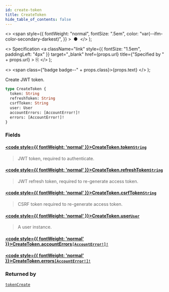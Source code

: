 ```yaml
---
id: create-token
title: CreateToken
hide_table_of_contents: false
---
```


  <>
    <span
      style={{
        fontWeight: "normal",
        fontSize: ".5em",
        color: "var(--ifm-color-secondary-darkest)",
      }}
    >
      &nbsp;●&nbsp;
    </span>
  </>
);

  <>
    Specification
    <a
      className="link"
      style={{ fontSize: "1.5em", paddingLeft: "4px" }}
      target="\_blank"
      href={props.url}
      title={"Specified by " + props.url}
    >
      ⎘
    </a>
  </>
);

  <>
    <span class={"badge badge--" + props.class}>{props.text}</span>
  </>
);

Create JWT token.

```graphql
type CreateToken {
  token: String
  refreshToken: String
  csrfToken: String
  user: User
  accountErrors: [AccountError!]!
  errors: [AccountError!]!
}
```

### Fields

#### [<code style={{ fontWeight: 'normal' }}>CreateToken.<b>token</b></code>](#)<Bullet />[`String`](../../api-reference/scalars/string) <Badge class="secondary" text="scalar"/>

> JWT token, required to authenticate.

#### [<code style={{ fontWeight: 'normal' }}>CreateToken.<b>refreshToken</b></code>](#)<Bullet />[`String`](../../api-reference/scalars/string) <Badge class="secondary" text="scalar"/>

> JWT refresh token, required to re-generate access token.

#### [<code style={{ fontWeight: 'normal' }}>CreateToken.<b>csrfToken</b></code>](#)<Bullet />[`String`](../../api-reference/scalars/string) <Badge class="secondary" text="scalar"/>

> CSRF token required to re-generate access token.

#### [<code style={{ fontWeight: 'normal' }}>CreateToken.<b>user</b></code>](#)<Bullet />[`User`](../../api-reference/objects/user) <Badge class="secondary" text="object"/>

> A user instance.

#### [<code style={{ fontWeight: 'normal' }}>CreateToken.<b>accountErrors</b></code>](#)<Bullet />[`[AccountError!]!`](../../api-reference/objects/account-error) <Badge class="secondary" text="non-null"/> <Badge class="secondary" text="object"/>

>

#### [<code style={{ fontWeight: 'normal' }}>CreateToken.<b>errors</b></code>](#)<Bullet />[`[AccountError!]!`](../../api-reference/objects/account-error) <Badge class="secondary" text="non-null"/> <Badge class="secondary" text="object"/>

>

### Returned by

[`tokenCreate`](../../api-reference/mutations/token-create) <Badge class="secondary" text="mutation"/>
